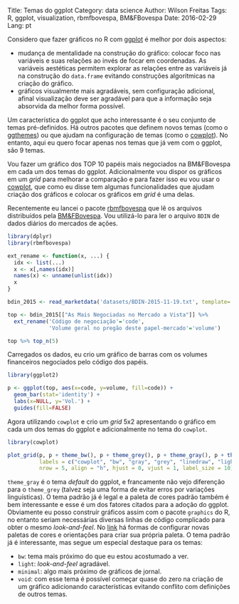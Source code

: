 Title: Temas do ggplot
Category: data science
Author: Wilson Freitas
Tags: R, ggplot, visualization, rbmfbovespa, BM&FBovespa
Date: 2016-02-29
Lang: pt

[rbmfbovespa]: https://github.com/wilsonfreitas/rbmfbovespa "rbmfbovespa"
[bmf]: http://www.bmfbovespa.com.br/home.aspx?idioma=pt-br "BM&FBovespa"
[ggplot]: http://ggplot.org

Considero que fazer gráficos no R com [ggplot][ggplot] é melhor por dois aspectos:

- mudança de mentalidade na construção do gráfico: colocar foco nas variáveis e suas relações ao invés de focar em coordenadas. As variáveis aestéticas permitem explorar as relações entre as variáveis já na construção do `data.frame` evitando construções algorítmicas na criação do gráfico.
- gráficos visualmente mais agradáveis, sem configuração adicional, afinal visualização deve ser agradável para que a informação seja absorvida da melhor forma possível.


[ggthemes]: https://github.com/jrnold/ggthemes
[cowplot]: https://github.com/wilkelab/cowplot

Um característica do ggplot que acho interessante é o seu conjunto de temas pré-definidos.
Há outros pacotes que definem novos temas (como o [ggthemes][ggthemes]) ou que ajudam na configuração de temas (como o [cowplot][cowplot]).
No entanto, aqui eu quero focar apenas nos temas que já vem com o ggplot, são 9 temas.

Vou fazer um gráfico dos TOP 10 papéis mais negociados na BM&FBovespa em cada um dos temas do ggplot.
Adicionalmente vou dispor os gráficos em um *grid* para melhorar a comparação e para fazer isso eu vou usar o [cowplot][cowplot], que como eu disse tem algumas funcionalidades que ajudam criação dos gráficos e colocar os gráficos em *grid* é uma delas.

Recentemente eu lancei o pacote [rbmfbovespa][rbmfbovespa] que lê os arquivos distribuídos pela [BM&FBovespa][bmf].
Vou utilizá-lo para ler o arquivo `BDIN` de dados diários do mercados de ações.

```r
library(dplyr)
library(rbmfbovespa)

ext_rename <- function(x, ...) {
  idx <- list(...)
  x <- x[,names(idx)]
  names(x) <- unname(unlist(idx))
  x
}

bdin_2015 <- read_marketdata('datasets/BDIN-2015-11-19.txt', template='bdin')

top <- bdin_2015[["As Mais Negociadas no Mercado a Vista"]] %>%
  ext_rename('Código de negociação'='code',
             'Volume geral no pregão deste papel-mercado'='volume')

top %>% top_n(5)
```

Carregados os dados, eu crio um gráfico de barras com os volumes financeiros negociados pelo código dos papéis.

```r
library(ggplot2)

p <- ggplot(top, aes(x=code, y=volume, fill=code)) +
  geom_bar(stat='identity') +
  labs(x=NULL, y='Vol.') +
  guides(fill=FALSE)
```

Agora utilizando `cowplot` e crio um *grid* 5x2 apresentando o gráfico em cada um dos temas do ggplot e adicionalmente no tema do `cowplot`.

```r
library(cowplot)

plot_grid(p, p + theme_bw(), p + theme_grey(), p + theme_gray(), p + theme_linedraw(), p + theme_light(), p + theme_minimal(), p + theme_classic(), p + theme_dark(), p + theme_void(),
          labels = c("cowplot", "bw", "gray", "grey", "linedraw", "light", "minimal", "classic", "dark", "void"),
          nrow = 5, align = "h", hjust = 0, vjust = 1, label_size = 10)
```

`theme_gray` é o tema *default* do ggplot, e francamente não vejo diferenção para o `theme_grey` (talvez seja uma forma de evitar erros por variações linguísticas).
O tema padrão já é legal e a paleta de cores padrão também é bem interessante e esse é um dos fatores citados para a adoção do ggplot.
Obviamente eu posso construír gráficos assim com o pacote `graphics` do R, no entanto seriam necessárias diversas linhas de código complicado para obter o mesmo *look-and-feel*.
No [link](http://www.cookbook-r.com/Graphs/Colors_(ggplot2)) há formas de configurar novas paletas de cores e orientações para criar sua própria paleta.
O tema padrão já é interessante, mas segue um especial destaque para os temas:

- `bw`: tema mais próximo do que eu estou acostumado a ver.
- `light`: *look-and-feel* agradável.
- `minimal`: algo mais próximo de gráficos de jornal.
- `void`: com esse tema é possível começar quase do zero na criação de um gráfico adicionando características evitando conflito com definições de outros temas.